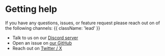 # Getting help

If you have any questions, issues, or feature request please reach out on of the following channels: {{ className: 'lead' }}
- Talk to us on our [Discord server](https://discord.gg/U7KEcGErtQ)
- Open an issue on [our GitHub](https://github.com/e2b-dev/e2b)
- Reach out on [Twitter / X](https://twitter.com/e2b_dev)